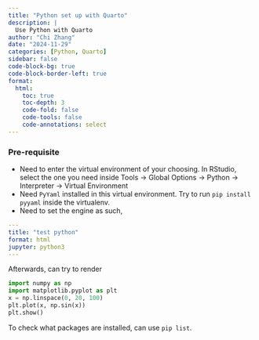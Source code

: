 ```yaml
---
title: "Python set up with Quarto"
description: |
  Use Python with Quarto
author: "Chi Zhang"
date: "2024-11-29"
categories: [Python, Quarto]
sidebar: false
code-block-bg: true
code-block-border-left: true
format: 
  html:
    toc: true
    toc-depth: 3
    code-fold: false
    code-tools: false
    code-annotations: select
---
```



### Pre-requisite 

* Need to enter the virtual environment of your choosing. In RStudio, select the one you need inside Tools -> Global Options -> Python -> Interpreter -> Virtual Environment
* Need `PyYaml` installed in this virtual environment. Try to run `pip install pyyaml` inside the virtualenv.
* Need to set the engine as such, 

```yaml
---
title: "test python"
format: html
jupyter: python3
---
```


Afterwards, can try to render 

```python
import numpy as np
import matplotlib.pyplot as plt
x = np.linspace(0, 20, 100)
plt.plot(x, np.sin(x))
plt.show()
```


To check what packages are installed, can use `pip list`.


